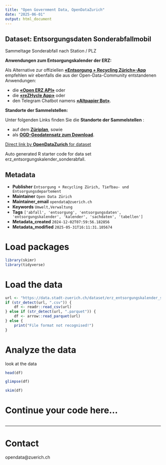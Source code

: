 ```yaml
---
title: "Open Government Data, OpenDataZurich"
date: "2025-06-01"
output: html_document
---
```


## Dataset: Entsorgungsdaten Sonderabfallmobil

Sammeltage Sonderabfall nach Station / PLZ

**Anwendungen zum Entsorgungskalender der ERZ:**

Als Alternative zur offiziellen [**«Entsorgung + Recycling Zürich»-App**](https://www.stadt-zuerich.ch/de/umwelt-und-energie/entsorgung/entsorgungskalender/erz-app.html) empfehlen wir ebenfalls die aus der Open-Data-Community entstandenen Anwendungen:

* die [**«Open ERZ API»**](https://www.stadt-zuerich.ch/de/politik-und-verwaltung/statistik-und-daten/open-government-data/anwendungen/anwendungen-2019/open_erz_api.html) oder
* die [**«reZHycle App»**](https://www.stadt-zuerich.ch/de/politik-und-verwaltung/statistik-und-daten/open-government-data/anwendungen/anwendungen-2022/rezhycle-app.html) oder
* den Telegram Chatbot namens [**«Altpapier Bot»**](https://www.stadt-zuerich.ch/de/politik-und-verwaltung/statistik-und-daten/open-government-data/anwendungen/anwendungen-2020/altpapier_bot.html).

[]()

**Standorte der Sammelstellen:**

Unter folgenden Links finden Sie die **Standorte der Sammelstellen** :

* auf dem [**Züriplan**](http://bit.ly/2f1taxJ), sowie
* als [**OGD-Geodatensatz zum Download**](https://data.stadt-zuerich.ch/dataset/geo_sammelstelle).



[]()



[Direct link by **OpenDataZurich** for dataset](https://data.stadt-zuerich.ch/dataset/erz_entsorgungskalender_sonderabfall)

Auto generated R starter code for data set erz_entsorgungskalender_sonderabfall.

## Metadata

- **Publisher** `Entsorgung + Recycling Zürich, Tiefbau- und Entsorgungsdepartement`
- **Maintainer** `Open Data Zürich`
- **Maintainer_email** `opendata@zuerich.ch`
- **Keywords** `Umwelt,Ver­walt­ung`
- **Tags** `['abfall', 'entsorgung', 'entsorgungsdaten', 'entsorgungskalender', 'kalender', 'sachdaten', 'tabellen']`
- **Metadata_created** `2024-12-02T07:59:56.182856`
- **Metadata_modified** `2025-05-31T16:11:31.105674`


# Load packages

```r
library(skimr)
library(tidyverse)
```

# Load the data

```r
url <- "https://data.stadt-zuerich.ch/dataset/erz_entsorgungskalender_sonderabfall/download/entsorgungskalender_sonderabfall_2024.csv"
if (str_detect(url, ".csv")) {
    df <- readr::read_csv(url)
} else if (str_detect(url, ".parquet")) {
    df <- arrow::read_parquet(url)
} else {
    print("File format not recognised!")
}
```

# Analyze the data

look at the data
```r
head(df)
```

```r
glimpse(df)
```

```r
skim(df)
```

# Continue your code here...

```r

```

------------------------------------------------------------------------

# Contact

opendata@zuerich.ch
